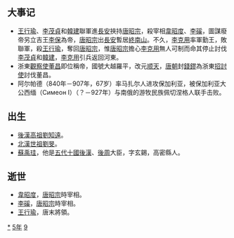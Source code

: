 {{yearTOC|895|唐'''[[乾寧|-{乾}-寧]]二年'''；南诏'''[[嵯耶|嵯耶]]七年'''；董昌'''[[顺天_(董昌)|顺天]]元年'''；日本'''[[寬平|寬平]]七年'''}}

== 大事记 ==
*[[王行瑜|王行瑜]]、[[李茂貞|李茂貞]]和[[韓建|韓建]]聯軍進[[長安|長安]]挾持[[唐昭宗|唐昭宗]]，殺宰相[[韋昭度|韋昭度]]、[[李磎|李磎]]，圖謀廢帝另立吉王[[李保|李保]]為帝，[[唐昭宗|唐昭宗]]出[[長安|長安]]暫居[[終南山|終南山]]。不久，[[李克用|李克用]]率軍勤王，敗聯軍，殺[[王行瑜|王行瑜]]，奪回[[唐昭宗|唐昭宗]]，惟[[唐昭宗|唐昭宗]]擔心[[李克用|李克用]]無人可制而命其停止討伐[[李茂貞|李茂貞]]和[[韓建|韓建]]，[[李克用|李克用]]引兵返回河東。
* 浙東[[觀察使|觀察使]][[董昌|董昌]]即位稱帝，國號大越羅平，改元[[顺天_(董昌)|顺天]]，[[唐朝|唐朝]]封[[錢鏐|錢鏐]]為浙東[[招討使|招討使]]討伐董昌。
* 阿尔帕德（840年－907年，67岁）率马扎尔人进攻保加利亚，被保加利亚大公西缅（Симеон I）（？－927年）与南俄的游牧民族佩切涅格人联手击败。

== 出生 ==
* [[後漢高祖|後漢高祖]][[劉知遠|劉知遠]]。
* [[北漢世祖|北漢世祖]][[劉旻|劉旻]]。
* [[蘇禹珪|蘇禹珪]]，他是[[五代十國|五代十國]][[後漢|後漢]]、[[後周|後周]]大臣，字玄錫，高密縣人。

== 逝世 ==
{{Wikisource year mention}}
*[[韋昭度|韋昭度]]，[[唐昭宗|唐昭宗]]時宰相。
*[[李磎|李磎]]，[[唐昭宗|唐昭宗]]時宰相。
*[[王行瑜|王行瑜]]，唐末將領。 

[[Category:895年|*]]
[[Category:890年代|5年]]
[[Category:9世纪各年|9]]